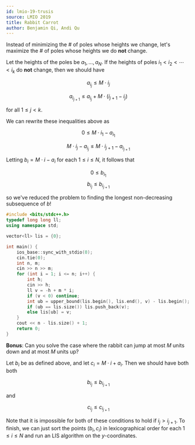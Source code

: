 ```yaml
---
id: lmio-19-trusis
source: LMIO 2019
title: Rabbit Carrot
author: Benjamin Qi, Andi Qu
---
```


<Spoiler title="Hint">

Instead of minimizing the # of poles whose heights we change, let's maximize the # of poles whose heights we do **not** change. 

</Spoiler>

<Spoiler title="Condition">

Let the heights of the poles be $a_1,\ldots,a_N$. If the heights of poles $i_1<i_2<\cdots<i_k$ do **not** change, then we should have

$$
a_{i_j}\le M\cdot i_j
$$

$$
a_{i_{j+1}}\le a_{i_j}+M\cdot (i_{j+1}-i_j)
$$

for all $1\le j<k$.

</Spoiler>

<Spoiler title="Finishing">

We can rewrite these inequalities above as

$$
0\le M\cdot i_1-a_{i_1}
$$

$$
M\cdot i_j-a_{i_j}\le M\cdot i_{j+1}-a_{i_{j+1}}
$$

Letting $b_i=M\cdot i-a_i$ for each $1\le i\le N$, it follows that

$$
0\le b_{i_1}
$$
$$
b_{i_j}\le b_{i_{j+1}}
$$

so we've reduced the problem to finding the longest non-decreasing subsequence of $b$!

```cpp
#include <bits/stdc++.h>
typedef long long ll;
using namespace std;

vector<ll> lis = {0};

int main() {
	ios_base::sync_with_stdio(0);
	cin.tie(0);
	int n, m;
	cin >> n >> m;
	for (int i = 1; i <= n; i++) {
		int h;
		cin >> h;
		ll v = -h + m * i;
		if (v < 0) continue;
		int ub = upper_bound(lis.begin(), lis.end(), v) - lis.begin();
		if (ub == lis.size()) lis.push_back(v);
		else lis[ub] = v;
	}
	cout << n - lis.size() + 1;
	return 0;
}
```

</Spoiler>

**Bonus**: Can you solve the case where the rabbit can jump at most $M$ units down and at most $M$ units up?

<Spoiler title="Spoiler">

Let $b_i$ be as defined above, and let $c_i=M\cdot i+a_i$. Then we should have both both


$$
b_{i_j}\le b_{i_{j+1}}
$$

and

$$
c_{i_j}\le c_{i_{j+1}}
$$

Note that it is impossible for both of these conditions to hold if $i_j>i_{j+1}$. To finish, we can just sort the points $(b_i,c_i)$ in lexicographical order for each $1\le i\le N$ and run an LIS algorithm on the $y$-coordinates.

</Spoiler>
